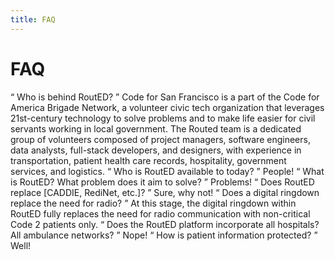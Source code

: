 ```yaml
---
title: FAQ
---
```




# FAQ

<QnA>
	<Q>
		Who is behind RoutED?
	</Q>
	<A>
		Code for San Francisco is a part of the Code for America Brigade Network, a volunteer civic tech organization that leverages 21st-century technology to solve problems and to make life easier for civil servants working in local government. The Routed team is a dedicated group of volunteers composed of project managers, software engineers, data analysts, full-stack developers, and designers, with experience in transportation, patient health care records, hospitality, government services, and logistics.
	</A>
</QnA>

<QnA>
	<Q>
		Who is RoutED available to today?
	</Q>
	<A>
		People!
	</A>
</QnA>

<QnA>
	<Q>
		What is RoutED? What problem does it aim to solve?
	</Q>
	<A>
		Problems!
	</A>
</QnA>

<QnA>
	<Q>
		Does RoutED replace [CADDIE, RediNet, etc.]?
	</Q>
	<A>
		Sure, why not!
	</A>
</QnA>

<QnA>
	<Q>
		Does a digital ringdown replace the need for radio?
	</Q>
	<A>
		At this stage, the digital ringdown within RoutED fully replaces the need for radio communication with non-critical Code 2 patients only.
	</A>
</QnA>

<QnA>
	<Q>
		Does the RoutED platform incorporate all hospitals? All ambulance networks?
	</Q>
	<A>
		Nope!
	</A>
</QnA>

<QnA>
	<Q>
		How is patient information protected?
	</Q>
	<A>
		Well!
	</A>
</QnA>

<FAQList />
